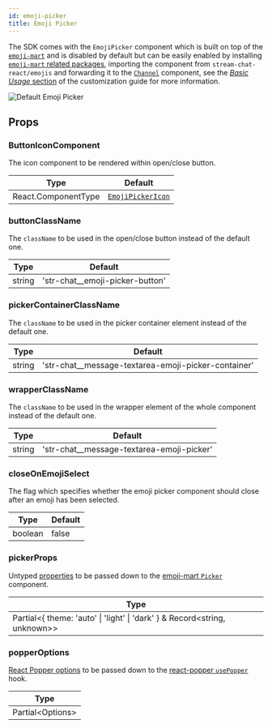 ```yaml
---
id: emoji-picker
title: Emoji Picker
---
```


The SDK comes with the `EmojiPicker` component which is built on top of the [`emoji-mart`](https://github.com/missive/emoji-mart) and is disabled by default but can be easily enabled by installing [`emoji-mart` related packages](https://github.com/GetStream/stream-chat-react/blob/master/package.json#L100-L102), importing the component from `stream-chat-react/emojis` and forwarding it to the [`Channel`](../core-components/channel.mdx) component, see the [_Basic Usage_ section](../../guides/customization/emoji-picker.mdx#basic-usage) of the customization guide for more information.

![Default Emoji Picker](../../assets/default-emoji-picker.png)

## Props

### ButtonIconComponent

The icon component to be rendered within open/close button.

| Type                | Default                                                                                                                       |
| ------------------- | ----------------------------------------------------------------------------------------------------------------------------- |
| React.ComponentType | [`EmojiPickerIcon`](https://github.com/GetStream/stream-chat-react/blob/master/src/components/MessageInput/icons.tsx#L38-L49) |

### buttonClassName

The `className` to be used in the open/close button instead of the default one.

| Type   | Default                           |
| ------ | --------------------------------- |
| string | 'str-chat\_\_emoji-picker-button' |

### pickerContainerClassName

The `className` to be used in the picker container element instead of the default one.

| Type   | Default                                               |
| ------ | ----------------------------------------------------- |
| string | 'str-chat\_\_message-textarea-emoji-picker-container' |

### wrapperClassName

The `className` to be used in the wrapper element of the whole component instead of the default one.

| Type   | Default                                     |
| ------ | ------------------------------------------- |
| string | 'str-chat\_\_message-textarea-emoji-picker' |

### closeOnEmojiSelect

The flag which specifies whether the emoji picker component should close after an emoji has been selected.

| Type    | Default |
| ------- | ------- |
| boolean | false   |

### pickerProps

Untyped [properties](https://github.com/missive/emoji-mart/tree/v5.5.2#options--props) to be passed down to the [emoji-mart `Picker`](https://github.com/missive/emoji-mart/tree/v5.5.2#-picker) component.

| Type                                                                        |
| --------------------------------------------------------------------------- |
| Partial<{ theme: 'auto' \| 'light' \| 'dark' } & Record<string, unknown\>\> |

### popperOptions

[React Popper options](https://popper.js.org/docs/v2/constructors/#options) to be passed down to the [react-popper `usePopper`](https://popper.js.org/react-popper/v2/hook/) hook.

| Type              |
| ----------------- |
| Partial<Options\> |
